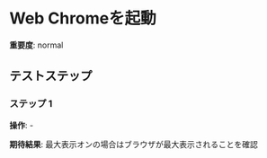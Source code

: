 # Web Chromeを起動

**重要度**: normal

## テストステップ

### ステップ 1

**操作**: -

**期待結果**:
最大表示オンの場合はブラウザが最大表示されることを確認

